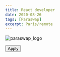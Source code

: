 ```yaml
---
title: React developer
date: 2020-08-26
tags: [Paraswap]
excerpt: Paris/remote
---
```

<link rel="stylesheet" type="text/css" media="all" href="src/components/Code/styles/main.scss" />

![paraswap_logo](../images/paraswap.png)

[<button class="btn-mdx">Apply</button>](https://github.com/user/repository/subscription)
